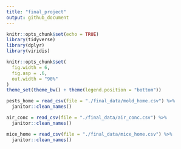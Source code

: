 ```yaml
---
title: "final_project"
output: github_document
---
```


```r
knitr::opts_chunk$set(echo = TRUE)
library(tidyverse)
library(dplyr)
library(viridis)

knitr::opts_chunk$set(
  fig.width = 6,
  fig.asp = .6,
  out.width = "90%"
)
theme_set(theme_bw() + theme(legend.position = "bottom"))
```


```r
pests_home = read_csv(file = "./final_data/mold_home.csv") %>%
  janitor::clean_names()

air_conc = read_csv(file = "./final_data/air_conc.csv") %>%
  janitor::clean_names()

mice_home = read_csv(file = "./final_data/mice_home.csv") %>%
  janitor::clean_names()



```

